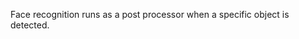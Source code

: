 
Face recognition runs as a <Link href="/docs/documentation/configuration#post-processors">post processor</Link> when a specific object is detected.
